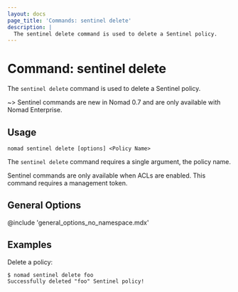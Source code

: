 ```yaml
---
layout: docs
page_title: 'Commands: sentinel delete'
description: |
  The sentinel delete command is used to delete a Sentinel policy.
---
```


# Command: sentinel delete

The `sentinel delete` command is used to delete a Sentinel policy.

~> Sentinel commands are new in Nomad 0.7 and are only available with Nomad
Enterprise.

## Usage

```plaintext
nomad sentinel delete [options] <Policy Name>
```

The `sentinel delete` command requires a single argument, the policy name.

Sentinel commands are only available when ACLs are enabled. This command
requires a management token.

## General Options

@include 'general_options_no_namespace.mdx'

## Examples

Delete a policy:

```shell-session
$ nomad sentinel delete foo
Successfully deleted "foo" Sentinel policy!
```
